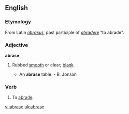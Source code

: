 ==English==
===Etymology===
From Latin ''[[abrasus]]'', past participle of ''[[abradere]]'' "to abrade".

===Adjective===
'''abrase'''
# {{obsolete}} Rubbed [[smooth]] or clear; [[blank]].
#* An '''abrase''' table. - B. Jonson

===Verb===
{{en-verb|abras|ing}}

# {{obsolete}} To [[abrade]].

[[vi:abrase]]
[[uk:abrase]]